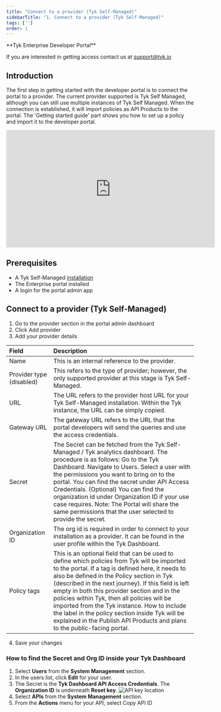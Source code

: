 ```yaml
---
title: "Connect to a provider (Tyk Self-Managed)"
sidebarTitle: "1. Connect to a provider (Tyk Self-Managed)"
tags: ['']
order: 1
---
```



<Note>
**Tyk Enterprise Developer Portal**

If you are interested in getting access contact us at [support@tyk.io](<mailto:support@tyk.io?subject=Tyk Enterprise Portal Beta>)
</Note>


## Introduction

The first step in getting started with the developer portal is to connect the portal to a provider. The current provider supported is Tyk Self Managed, although you can still use multiple instances of Tyk Self Managed. When the connection is established, it will import policies as API Products to the portal. The 'Getting started guide' part shows you how to set up a policy and import it to the developer portal.

<iframe width="560" height="315" src="https://www.youtube.com/embed/8KJSVACD-j4" frameborder="0" allow="accelerometer; autoplay; clipboard-write; encrypted-media; gyroscope; picture-in-picture" allowfullscreen></iframe>

## Prerequisites

- A Tyk Self-Managed [installation](/5.6/tyk-self-managed/install)
- The Enterprise portal installed
- A login for the portal admin app

## Connect to a provider (Tyk Self-Managed)

1. Go to the provider section in the portal admin dashboard
2. Click Add provider
3. Add your provider details

| Field                    | Description                                                                                                                                                                                                                                                                                                                                                                                                                                                                                                                                                 |
| :-------------------------- | :------------------------------------------------------------------------------------------------------------------------------------------------------------------------------------------------------------------------------------------------------------------------------------------------------------------------------------------------------------------------------------------------------------------------------------------------------------------------------------------------------------------------------------------------------------- |
| Name                     | This is an internal reference to the provider.                                                                                                                                                                                                                                                                                                                                                                                                                                                                                                              |
| Provider type (disabled) | This refers to the type of provider; however, the only supported provider at this stage is Tyk Self-Managed.                                                                                                                                                                                                                                                                                                                                                                                                                                                         |
| URL                      | The URL refers to the provider host URL for your Tyk Self-Managed installation. Within the Tyk instance, the URL can be simply copied.                                                                                                                                                                                                                                                                                                                                                                                                                                                 |
| Gateway URL              | The gateway URL refers to the URL that the portal developers will send the queries and use the access credentials.                                                                                                                                                                                                                                                                                                                                                                                                                                          |
| Secret                   | The Secret can be fetched from the Tyk Self-Managed / Tyk analytics dashboard. The procedure is as follows:  Go to the Tyk Dashboard. Navigate to Users. Select a user with the permissions you want to bring on to the portal. You can find the secret under API Access Credentials. (Optional) You can find the organization id  under Organization ID if your use case requires. Note: The Portal will share the same permissions that the user selected to provide the secret.                              |
| Organization ID          | The org id is required in order to connect to your installation as a provider. It can be found in the user profile within the Tyk Dashboard.                                                                                                                                                                                                                                                                                                                                                                                                                          |
| Policy tags              | This is an optional field that can be used to define which policies from Tyk will be imported to the portal. If a tag is defined here, it needs to also be defined in the Policy section in Tyk (described in the next journey). If this field is left empty in both this provider section and in the policies within Tyk, then all policies will be imported from the Tyk instance. How to include the label in the policy section inside Tyk will be explained in the Publish API Products and plans to the public-facing portal. |

4. Save your changes

### How to find the Secret and Org ID inside your Tyk Dashboard

1.  Select **Users** from the **System Management** section.
2.  In the users list, click **Edit** for your user.
3.  The Secret is the **Tyk Dashboard API Access Credentials**. The **Organization ID** is underneath **Reset key**. <img src="/img/2.10/user_api_id.png" alt="API key location" />
4.  Select **APIs** from the **System Management** section.
5.  From the **Actions** menu for your API, select Copy API ID